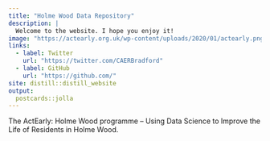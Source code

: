 ```yaml
---
title: "Holme Wood Data Repository"
description: |
  Welcome to the website. I hope you enjoy it!
image: "https://actearly.org.uk/wp-content/uploads/2020/01/actearly.png"
links:
  - label: Twitter
    url: "https://twitter.com/CAERBradford"
  - label: GitHub
    url: "https://github.com/"
site: distill::distill_website
output:
  postcards::jolla
---
```


The ActEarly: Holme Wood programme – Using Data Science to Improve the Life of Residents in Holme Wood.

